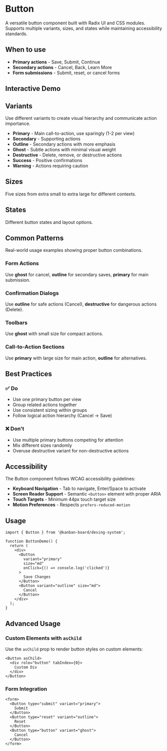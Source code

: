 
<Meta of={ButtonStories} />

# Button

A versatile button component built with Radix UI and CSS modules. Supports multiple variants, sizes, and states while maintaining accessibility standards.

## When to use

- **Primary actions** - Save, Submit, Continue
- **Secondary actions** - Cancel, Back, Learn More
- **Form submissions** - Submit, reset, or cancel forms

## Interactive Demo

<Canvas of={ButtonStories.Default} />
<Controls of={ButtonStories.Default} />

## Variants

Use different variants to create visual hierarchy and communicate action importance.

<Canvas of={ButtonStories.Variants} />

- **Primary** - Main call-to-action, use sparingly (1-2 per view)
- **Secondary** - Supporting actions
- **Outline** - Secondary actions with more emphasis
- **Ghost** - Subtle actions with minimal visual weight
- **Destructive** - Delete, remove, or destructive actions
- **Success** - Positive confirmations
- **Warning** - Actions requiring caution

## Sizes

Five sizes from extra small to extra large for different contexts.

<Canvas of={ButtonStories.Sizes} />

## States

Different button states and layout options.

<Canvas of={ButtonStories.States} />

## Common Patterns

Real-world usage examples showing proper button combinations.

<Canvas of={ButtonStories.CommonPatterns} />

### Form Actions

Use **ghost** for cancel, **outline** for secondary saves, **primary** for main submission.

### Confirmation Dialogs

Use **outline** for safe actions (Cancel), **destructive** for dangerous actions (Delete).

### Toolbars

Use **ghost** with small size for compact actions.

### Call-to-Action Sections

Use **primary** with large size for main action, **outline** for alternatives.

## Best Practices

<Canvas of={ButtonStories.DoAndDont} />

### ✅ Do

- Use one primary button per view
- Group related actions together
- Use consistent sizing within groups
- Follow logical action hierarchy (Cancel → Save)

### ❌ Don't

- Use multiple primary buttons competing for attention
- Mix different sizes randomly
- Overuse destructive variant for non-destructive actions

## Accessibility

The Button component follows WCAG accessibility guidelines:

- **Keyboard Navigation** - Tab to navigate, Enter/Space to activate
- **Screen Reader Support** - Semantic `<button>` element with proper ARIA
- **Touch Targets** - Minimum 44px touch target size
- **Motion Preferences** - Respects `prefers-reduced-motion`

<Canvas of={ButtonStories.Accessibility} />

## Usage

```tsx
import { Button } from '@kanban-board/desing-system';

function ButtonDemo() {
  return (
    <div>
      <Button
        variant="primary"
        size="md"
        onClick={() => console.log('clicked')}
      >
        Save Changes
      </Button>
      <Button variant="outline" size="md">
        Cancel
      </Button>
    </div>
  );
}
```

## Advanced Usage

### Custom Elements with `asChild`

Use the `asChild` prop to render button styles on custom elements:

<Canvas of={ButtonStories.CustomElements} />

```tsx
<Button asChild>
  <div role="button" tabIndex={0}>
    Custom Div
  </div>
</Button>
```

### Form Integration

<Canvas of={ButtonStories.FormIntegration} />

```tsx
<form>
  <Button type="submit" variant="primary">
    Submit
  </Button>
  <Button type="reset" variant="outline">
    Reset
  </Button>
  <Button type="button" variant="ghost">
    Cancel
  </Button>
</form>
```
